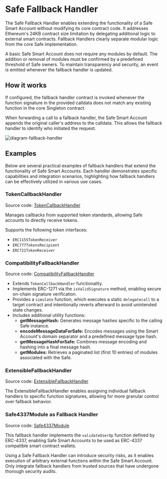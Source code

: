 
# Safe Fallback Handler

The Safe Fallback Handler enables extending the functionality of a Safe Smart Account without modifying its core contract code. It addresses Ethereum's 24KB contract size limitation by delegating additional logic to external smart contracts. Fallback Handlers clearly separate modular logic from the core Safe implementation.

A basic Safe Smart Account does not require any modules by default. The addition or removal of modules must be confirmed by a predefined threshold of Safe owners. To maintain transparency and security, an event is emitted whenever the fallback handler is updated.

## How it works

If configured, the fallback handler contract is invoked whenever the function signature in the provided calldata does not match any existing function in the core Singleton contract.

When forwarding a call to a fallback handler, the Safe Smart Account appends the original caller's address to the calldata. This allows the fallback handler to identify who initiated the request.

![diagram-fallback-handler](../../assets/diagram-fallback-handler.png)

## Examples

Below are several practical examples of fallback handlers that extend the functionality of Safe Smart Accounts. Each handler demonstrates specific capabilities and integration scenarios, highlighting how fallback handlers can be effectively utilized in various use cases.

### TokenCallbackHandler

Source code: [TokenCallbackHandler](https://github.com/safe-global/safe-smart-account/blob/main/contracts/handler/TokenCallbackHandler.sol)

Manages callbacks from supported token standards, allowing Safe accounts to directly receive tokens.

Supports the following token interfaces:

- `ERC1155TokenReceiver`
- `ERC777TokensRecipient`
- `ERC721TokenReceiver`

### CompatibilityFallbackHandler

Source code: [CompatibilityFallbackHandler](https://github.com/safe-global/safe-smart-account/blob/main/contracts/handler/CompatibilityFallbackHandler.sol)

- Extends `TokenCallbackHandler` functionality.
- Implements ERC-1271 via the `isValidSignature` method, enabling secure on-chain signature verification.
- Provides a `simulate` function, which executes a static `delegatecall` to a target contract and intentionally reverts afterward to avoid unintended state changes.
- Includes additional utility functions:
  - **getMessageHash:** Generates message hashes specific to the calling Safe instance.
  - **encodeMessageDataForSafe:** Encodes messages using the Smart Account's domain separator and a predefined message type hash.
  - **getMessageHashForSafe:** Combines message encoding and hashing into a final message hash.
  - **getModules:** Retrieves a paginated list (first 10 entries) of modules associated with the Safe.

### ExtensibleFallbackHandler

Source code: [ExtensibleFallbackHandler](https://github.com/safe-global/safe-smart-account/blob/main/contracts/handler/ExtensibleFallbackHandler.sol)

The ExtensibleFallbackHandler enables assigning individual fallback handlers to specific function signatures, allowing for more granular control over fallback behavior.

### Safe4337Module as Fallback Handler

Source code: [Safe4337Module](https://github.com/safe-global/safe-modules/blob/main/modules/4337/contracts/Safe4337Module.sol)

This fallback handler implements the `validateUserOp` function defined by ERC-4337, enabling Safe Smart Accounts to be used as ERC-4337 compatible smart contract wallets.

<Callout type='error' emoji='‼️'>
  Using a Safe Fallback Handler can introduce security risks, as it enables
  execution of arbitrary external functions within the Safe Smart Account. Only
  integrate fallback handlers from trusted sources that have undergone thorough
  security audits.
</Callout>
